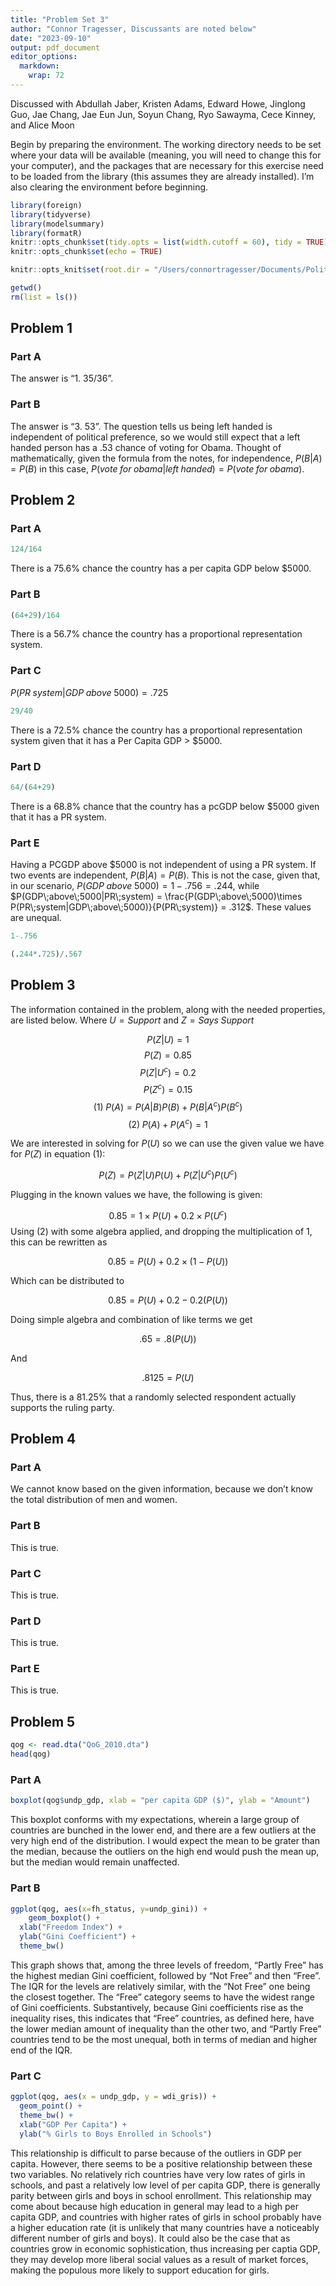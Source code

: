 ```yaml
---
title: "Problem Set 3"
author: "Connor Tragesser, Discussants are noted below"
date: "2023-09-10"
output: pdf_document
editor_options: 
  markdown: 
    wrap: 72
---
```

Discussed with Abdullah Jaber, Kristen Adams, Edward Howe, Jinglong Guo, Jae Chang, Jae Eun Jun, Soyun Chang, Ryo Sawayma, Cece Kinney, and Alice Moon

Begin by preparing the environment. The working directory needs to be set where your data will be available (meaning, you will need to change this for your computer), and the packages that are necessary for this exercise need to be loaded from the library (this assumes they are already installed). I'm also clearing the environment before beginning.

```r
library(foreign)
library(tidyverse)
library(modelsummary)
library(formatR)
knitr::opts_chunk$set(tidy.opts = list(width.cutoff = 60), tidy = TRUE)
knitr::opts_chunk$set(echo = TRUE)

knitr::opts_knit$set(root.dir = "/Users/connortragesser/Documents/Political Science Coursework Readings/Quant 1/Problem Set 3/")

getwd()
rm(list = ls()) 

```

## Problem 1

### Part A

The answer is "1. 35/36".

### Part B

The answer is "3. 53". The question tells us being left handed is independent of political preference, so we would still expect that a left handed person has a .53 chance of voting for Obama. Thought of mathematically, given the formula from the notes, for independence, $P(B|A) = P(B)$ in this case, $P(vote\;for\;obama |left\;handed) = P(vote\;for\;obama)$.

## Problem 2

### Part A

```r
124/164
```

There is a 75.6% chance the country has a per capita GDP below \$5000.

### Part B

```r
(64+29)/164
```

There is a 56.7% chance the country has a proportional representation system.

### Part C

$P(PR\;system|GDP\;above\;5000) = .725$

```r
29/40
```

There is a 72.5% chance the country has a proportional representation system given that it has a Per Capita GDP \> \$5000.

### Part D

```r
64/(64+29)
```

There is a 68.8% chance that the country has a pcGDP below \$5000 given that it has a PR system.

### Part E

Having a PCGDP above \$5000 is not independent of using a PR system. If two events are independent, $P(B|A) = P(B)$. This is not the case, given that, in our scenario, $P(GDP\;above\;5000) = 1 - .756 =.244$, while $P(GDP\;above\;5000|PR\;system) = \frac{P(GDP\;above\;5000)\times P(PR\;system|GDP\;above\;5000)}{P(PR\;system)} = .312$. These values are unequal.

```r
1-.756

(.244*.725)/.567
```

## Problem 3

The information contained in the problem, along with the needed properties, are listed below. Where $U = Support$ and $Z = Says\;Support$

$$P(Z|U) = 1$$ $$P(Z) = 0.85$$ $$P(Z|U^c) = 0.2$$ $$P(Z^c) = 0.15$$ $$(1)\;P(A) = P(A|B)P(B)+P(B|A^c)P(B^c)$$ $$(2)\;P(A) + P(A^c) = 1$$

We are interested in solving for $P(U)$ so we can use the given value we have for $P(Z)$ in equation $(1)$:

$$P(Z) = P(Z|U)P(U)+P(Z|U^c)P(U^c)$$

Plugging in the known values we have, the following is given:

$$0.85 = 1 \times P(U) + 0.2 \times P(U^c)$$ Using $(2)$ with some algebra applied, and dropping the multiplication of 1, this can be rewritten as

$$0.85 = P(U) + 0.2 \times (1-P(U))$$

Which can be distributed to

$$0.85 = P(U) + 0.2 - 0.2(P(U))$$

Doing simple algebra and combination of like terms we get

$$.65 = .8(P(U))$$

And

$$.8125 = P(U)$$

Thus, there is a 81.25% that a randomly selected respondent actually supports the ruling party.

## Problem 4

### Part A

We cannot know based on the given information, because we don't know the total distribution of men and women.

### Part B

This is true.

### Part C

This is true.

### Part D

This is true.

### Part E

This is true.

## Problem 5

```r

qog <- read.dta("QoG_2010.dta")
head(qog)

```

### Part A

```r
boxplot(qog$undp_gdp, xlab = "per capita GDP ($)", ylab = "Amount")
```

This boxplot conforms with my expectations, wherein a large group of countries are bunched in the lower end, and there are a few outliers at the very high end of the distribution. I would expect the mean to be grater than the median, because the outliers on the high end would push the mean up, but the median would remain unaffected.

### Part B

```r
ggplot(qog, aes(x=fh_status, y=undp_gini)) + 
    geom_boxplot() + 
  xlab("Freedom Index") +
  ylab("Gini Coefficient") +
  theme_bw()
```

This graph shows that, among the three levels of freedom, "Partly Free" has the highest median Gini coefficient, followed by "Not Free" and then "Free". The IQR for the levels are relatively similar, with the "Not Free" one being the closest together. The "Free" category seems to have the widest range of Gini coefficients. Substantively, because Gini coefficients rise as the inequality rises, this indicates that "Free" countries, as defined here, have the lower median amount of inequality than the other two, and "Partly Free" countries tend to be the most unequal, both in terms of median and higher end of the IQR.

### Part C

```r
ggplot(qog, aes(x = undp_gdp, y = wdi_gris)) +
  geom_point() +
  theme_bw() +
  xlab("GDP Per Capita") +
  ylab("% Girls to Boys Enrolled in Schools")
```

This relationship is difficult to parse because of the outliers in GDP per capita. However, there seems to be a positive relationship between these two variables. No relatively rich countries have very low rates of girls in schools, and past a relatively low level of per capita GDP, there is generally parity between girls and boys in school enrollment. This relationship may come about because high education in general may lead to a high per capita GDP, and countries with higher rates of girls in school probably have a higher education rate (it is unlikely that many countries have a noticeably different number of girls and boys). It could also be the case that as countries grow in economic sophistication, thus increasing per captia GDP, they may develop more liberal social values as a result of market forces, making the populous more likely to support education for girls.
